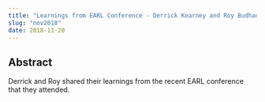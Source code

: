 ```yaml
---
title: "Learnings from EARL Conference - Derrick Kearney and Roy Budhaditya"
slug: "nov2018"
date: 2018-11-20
---
```


## Abstract

Derrick and Roy shared their learnings from the recent EARL conference that they attended.